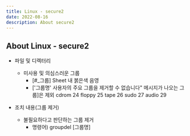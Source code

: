 ```yaml
---
title: Linux - secure2 
date: 2022-08-16
description: About secure2
---
```


## About Linux - secure2
- 파일 및 디렉터리
  - 미사용 및 의심스러운 그룹
    -  [#_그룹] Sheet 내 붉은색 음영
    - ['그룹명' 사용자의 주요 그룹을 제거할 수 없습니다" 메시지가 나오는 그룹]은 제외
    cdrom 24
    floppy 25
    tape 26
    sudo 27
    audio 29

- 조치 내용(그룹 제거)
  - 불필요하다고 판단하는 그룹 제거
    - 명령어) groupdel [그룹명]
